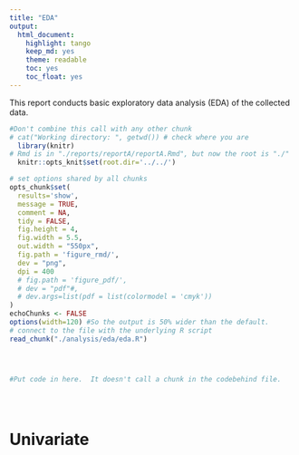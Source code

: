 ```yaml
---
title: "EDA"
output:
  html_document: 
    highlight: tango
    keep_md: yes
    theme: readable
    toc: yes
    toc_float: yes
---
```

This report conducts basic exploratory data analysis (EDA) of the collected data. 

<!-- These two chunks should be added in the beginning of every .Rmd that you want to source an .R script -->
<!--  The 1st mandatory chunck  -->
<!--  Set the working directory to the repository's base directory -->
```r
#Don't combine this call with any other chunk 
# cat("Working directory: ", getwd()) # check where you are
  library(knitr)
# Rmd is in "./reports/reportA/reportA.Rmd", but now the root is "./"
  knitr::opts_knit$set(root.dir='../../') 
```

<!--  The 2nd mandatory chunck  -->
<!-- Set the report-wide options, and point to the external code file. -->
```r
# set options shared by all chunks
opts_chunk$set(
  results='show', 
  message = TRUE,
  comment = NA, 
  tidy = FALSE,
  fig.height = 4, 
  fig.width = 5.5, 
  out.width = "550px",
  fig.path = 'figure_rmd/',     
  dev = "png",
  dpi = 400
  # fig.path = 'figure_pdf/',     
  # dev = "pdf"#,
  # dev.args=list(pdf = list(colormodel = 'cmyk'))
)
echoChunks <- FALSE
options(width=120) #So the output is 50% wider than the default.
# connect to the file with the underlying R script  
read_chunk("./analysis/eda/eda.R") 
```


<!-- Load 'sourced' R files.  Suppress the output when loading packages. --> 
```r
```


<!-- Load the sources.  Suppress the output when loading sources. --> 
```r
```


<!-- Load any Global functions and variables declared in the R file.  Suppress the output. --> 
```r
```

<!-- Declare any global functions specific to a Rmd output.  Suppress the output. --> 
```r
#Put code in here.  It doesn't call a chunk in the codebehind file.
```

<!-- Load the datasets.   -->
```r
```

<!-- Inspect the datasets.   -->
```r
```

<!-- Tweak the datasets.   -->
```r
```

# Univariate 
<!-- Basic graph view.   -->
```r
```





